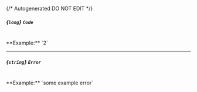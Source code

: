 {/* Autogenerated DO NOT EDIT  */}
##### *{`long`}* `Code`
<br/>
**Example:** `2`

---
##### *{`string`}* `Error`
<br/>
**Example:** `some example error`


